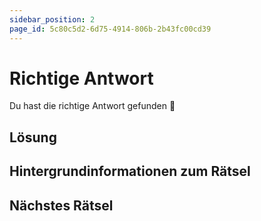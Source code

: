 ```yaml
---
sidebar_position: 2
page_id: 5c80c5d2-6d75-4914-806b-2b43fc00cd39
---
```


# Richtige Antwort

Du hast die richtige Antwort gefunden 🥳
## Lösung

## Hintergrundinformationen zum Rätsel

## Nächstes Rätsel

